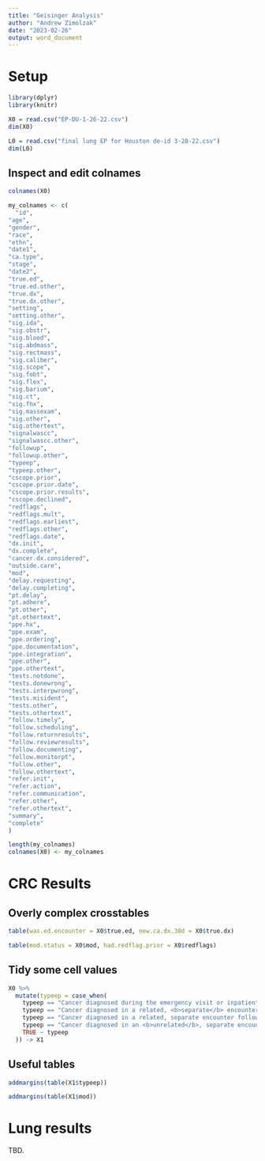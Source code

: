 ```yaml
---
title: "Geisinger Analysis"
author: "Andrew Zimolzak"
date: "2023-02-26"
output: word_document
---
```


# Setup

```r
library(dplyr)
library(knitr)
```


```r
X0 = read.csv("EP-DU-1-26-22.csv")
dim(X0)
```

```r
L0 = read.csv("final lung EP for Houston de-id 3-28-22.csv")
dim(L0)
```


## Inspect and edit colnames

```r
colnames(X0)
```


```r
my_colnames <- c(
  "id",
"age",
"gender",
"race",
"ethn",
"date1",
"ca.type",
"stage",
"date2",
"true.ed",
"true.ed.other",
"true.dx",
"true.dx.other",
"setting",
"setting.other",
"sig.ida",
"sig.obstr",
"sig.blood",
"sig.abdmass",
"sig.rectmass",
"sig.caliber",
"sig.scope",
"sig.fobt",
"sig.flex",
"sig.barium",
"sig.ct",
"sig.fhx",
"sig.massexam",
"sig.other",
"sig.othertext",
"signalwascc",
"signalwascc.other",
"followup",
"followup.other",
"typeep",
"typeep.other",
"cscope.prior",
"cscope.prior.date",
"cscope.prior.results",
"cscope.declined",
"redflags",
"redflags.mult",
"redflags.earliest",
"redflags.other",
"redflags.date",
"dx.init",
"dx.complete",
"cancer.dx.considered",
"outside.care",
"mod",
"delay.requesting",
"delay.completing",
"pt.delay",
"pt.adhere",
"pt.other",
"pt.othertext",
"ppe.hx",
"ppe.exam",
"ppe.ordering",
"ppe.documentation",
"ppe.integration",
"ppe.other",
"ppe.othertext",
"tests.notdone",
"tests.donewrong",
"tests.interpwrong",
"tests.misident",
"tests.other",
"tests.othertext",
"follow.timely",
"follow.scheduling",
"follow.returnresults",
"follow.reviewresults",
"follow.documenting",
"follow.monitorpt",
"follow.other",
"follow.othertext",
"refer.init",
"refer.action",
"refer.communication",
"refer.other",
"refer.othertext",
"summary",
"complete"
)

```

```r
length(my_colnames)
colnames(X0) <- my_colnames
```

# CRC Results

## Overly complex crosstables

```r
table(was.ed.encounter = X0$true.ed, new.ca.dx.30d = X0$true.dx)
```

```r
table(mod.status = X0$mod, had.redflag.prior = X0$redflags)
```

## Tidy some cell values

```r
X0 %>%
  mutate(typeep = case_when(
    typeep == "Cancer diagnosed during the emergency visit or inpatient stay (including direct admits from PCP or ED)" ~ "Route A during",
    typeep == "Cancer diagnosed in a related, <b>separate</b> encounter following a cancer-related-emergency event" ~ "Route B after cancer visit",
    typeep == "Cancer diagnosed in a related, separate encounter following a <b>non-cancer</b>-related-emergency event" ~ "Route C after noncancer visit",
    typeep == "Cancer diagnosed in an <b>unrelated</b>, separate encounter following a non-cancer-related-emergency event" ~ "Route D unrelated",
    TRUE ~ typeep
  )) -> X1
```

## Useful tables

```r
addmargins(table(X1$typeep))
```

```r
addmargins(table(X1$mod))
```

# Lung results

TBD.
